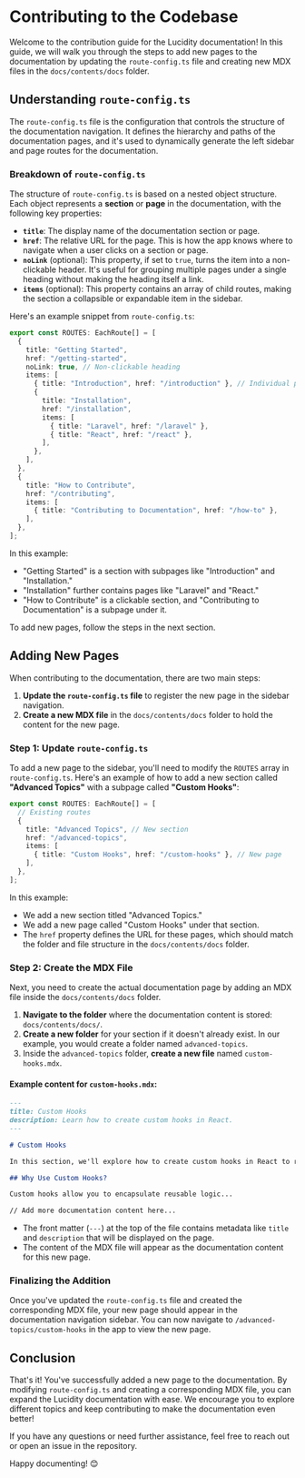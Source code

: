 # Contributing to the Codebase 

Welcome to the contribution guide for the Lucidity documentation! In this guide, we will walk you through the steps to add new pages to the documentation by updating the `route-config.ts` file and creating new MDX files in the `docs/contents/docs` folder.

## Understanding `route-config.ts`

The `route-config.ts` file is the configuration that controls the structure of the documentation navigation. It defines the hierarchy and paths of the documentation pages, and it's used to dynamically generate the left sidebar and page routes for the documentation.

### Breakdown of `route-config.ts`

The structure of `route-config.ts` is based on a nested object structure. Each object represents a **section** or **page** in the documentation, with the following key properties:

- **`title`**: The display name of the documentation section or page.
- **`href`**: The relative URL for the page. This is how the app knows where to navigate when a user clicks on a section or page.
- **`noLink`** (optional): This property, if set to `true`, turns the item into a non-clickable header. It's useful for grouping multiple pages under a single heading without making the heading itself a link.
- **`items`** (optional): This property contains an array of child routes, making the section a collapsible or expandable item in the sidebar.

Here's an example snippet from `route-config.ts`:

```ts
export const ROUTES: EachRoute[] = [
  {
    title: "Getting Started",
    href: "/getting-started",
    noLink: true, // Non-clickable heading
    items: [
      { title: "Introduction", href: "/introduction" }, // Individual page
      {
        title: "Installation",
        href: "/installation",
        items: [
          { title: "Laravel", href: "/laravel" },
          { title: "React", href: "/react" },
        ],
      },
    ],
  },
  {
    title: "How to Contribute",
    href: "/contributing",
    items: [
      { title: "Contributing to Documentation", href: "/how-to" },
    ],
  },
];
```

In this example:
- "Getting Started" is a section with subpages like "Introduction" and "Installation."
- "Installation" further contains pages like "Laravel" and "React."
- "How to Contribute" is a clickable section, and "Contributing to Documentation" is a subpage under it.

To add new pages, follow the steps in the next section.

## Adding New Pages

When contributing to the documentation, there are two main steps:
1. **Update the `route-config.ts` file** to register the new page in the sidebar navigation.
2. **Create a new MDX file** in the `docs/contents/docs` folder to hold the content for the new page.

### Step 1: Update `route-config.ts`

To add a new page to the sidebar, you'll need to modify the `ROUTES` array in `route-config.ts`. Here's an example of how to add a new section called **"Advanced Topics"** with a subpage called **"Custom Hooks"**:

```ts
export const ROUTES: EachRoute[] = [
  // Existing routes
  {
    title: "Advanced Topics", // New section
    href: "/advanced-topics",
    items: [
      { title: "Custom Hooks", href: "/custom-hooks" }, // New page
    ],
  },
];
```

In this example:
- We add a new section titled "Advanced Topics."
- We add a new page called "Custom Hooks" under that section.
- The `href` property defines the URL for these pages, which should match the folder and file structure in the `docs/contents/docs` folder.

### Step 2: Create the MDX File

Next, you need to create the actual documentation page by adding an MDX file inside the `docs/contents/docs` folder.

1. **Navigate to the folder** where the documentation content is stored: `docs/contents/docs/`.
2. **Create a new folder** for your section if it doesn't already exist. In our example, you would create a folder named `advanced-topics`.
3. Inside the `advanced-topics` folder, **create a new file** named `custom-hooks.mdx`.

#### Example content for `custom-hooks.mdx`:

```md
---
title: Custom Hooks
description: Learn how to create custom hooks in React.
---

# Custom Hooks

In this section, we'll explore how to create custom hooks in React to reuse logic across your components.

## Why Use Custom Hooks?

Custom hooks allow you to encapsulate reusable logic...

// Add more documentation content here...
```

- The front matter (`---`) at the top of the file contains metadata like `title` and `description` that will be displayed on the page.
- The content of the MDX file will appear as the documentation content for this new page.

### Finalizing the Addition

Once you've updated the `route-config.ts` file and created the corresponding MDX file, your new page should appear in the documentation navigation sidebar. You can now navigate to `/advanced-topics/custom-hooks` in the app to view the new page.

## Conclusion

That's it! You've successfully added a new page to the documentation. By modifying `route-config.ts` and creating a corresponding MDX file, you can expand the Lucidity documentation with ease. We encourage you to explore different topics and keep contributing to make the documentation even better!

If you have any questions or need further assistance, feel free to reach out or open an issue in the repository.

Happy documenting! 😊

